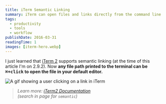 ```yaml
---
title: iTerm Semantic Linking
summary: iTerm can open files and links directly from the command line.
tags:
  - productivity
  - tools
  - workflow
publishDate: 2016-03-31
readingTime: 1
images: [iterm-hero.webp]
---
```


I just learned that [iTerm 2][iterm] supports semantic linking (at the time of
this article I'm on 2.9.2). Now **any file path printed to the terminal can be
<kbd>⌘+click</kbd> to open the file in your default editor.**

![A gif showing a user clicking on a link in iTerm](iTermSemanticLinks_crvaz3.gif)

> _Learn more: [iTerm2 Documentation][iterm_docs]<br> (search in page for
> `semantic`)_

[iterm]: https://www.iterm2.com/
[iterm_docs]: https://www.iterm2.com/documentation-one-page.html
